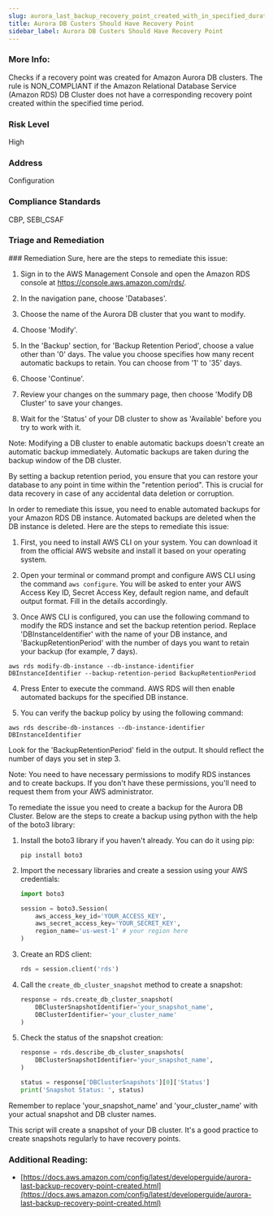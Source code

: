 ```yaml
---
slug: aurora_last_backup_recovery_point_created_with_in_specified_duration
title: Aurora DB Custers Should Have Recovery Point
sidebar_label: Aurora DB Custers Should Have Recovery Point
---
```


### More Info:

Checks if a recovery point was created for Amazon Aurora DB clusters. The rule is NON_COMPLIANT if the Amazon Relational Database Service (Amazon RDS) DB Cluster does not have a corresponding recovery point created within the specified time period.

### Risk Level

High

### Address

Configuration

### Compliance Standards

CBP, SEBI_CSAF



### Triage and Remediation
<Tabs>

<Tab title='Remediation'>
### Remediation

<AccordionGroup>
<Accordion title='Using Console' defaultOpen='true'>
Sure, here are the steps to remediate this issue:

1. Sign in to the AWS Management Console and open the Amazon RDS console at https://console.aws.amazon.com/rds/.

2. In the navigation pane, choose 'Databases'.

3. Choose the name of the Aurora DB cluster that you want to modify.

4. Choose 'Modify'.

5. In the 'Backup' section, for 'Backup Retention Period', choose a value other than '0' days. The value you choose specifies how many recent automatic backups to retain. You can choose from '1' to '35' days.

6. Choose 'Continue'.

7. Review your changes on the summary page, then choose 'Modify DB Cluster' to save your changes.

8. Wait for the 'Status' of your DB cluster to show as 'Available' before you try to work with it.

Note: Modifying a DB cluster to enable automatic backups doesn't create an automatic backup immediately. Automatic backups are taken during the backup window of the DB cluster.

By setting a backup retention period, you ensure that you can restore your database to any point in time within the "retention period". This is crucial for data recovery in case of any accidental data deletion or corruption.
</Accordion>

<Accordion title='Using CLI'>
In order to remediate this issue, you need to enable automated backups for your Amazon RDS DB instance. Automated backups are deleted when the DB instance is deleted. Here are the steps to remediate this issue:

1. First, you need to install AWS CLI on your system. You can download it from the official AWS website and install it based on your operating system.

2. Open your terminal or command prompt and configure AWS CLI using the command `aws configure`. You will be asked to enter your AWS Access Key ID, Secret Access Key, default region name, and default output format. Fill in the details accordingly.

3. Once AWS CLI is configured, you can use the following command to modify the RDS instance and set the backup retention period. Replace 'DBInstanceIdentifier' with the name of your DB instance, and 'BackupRetentionPeriod' with the number of days you want to retain your backup (for example, 7 days).

```
aws rds modify-db-instance --db-instance-identifier DBInstanceIdentifier --backup-retention-period BackupRetentionPeriod
```

4. Press Enter to execute the command. AWS RDS will then enable automated backups for the specified DB instance.

5. You can verify the backup policy by using the following command:

```
aws rds describe-db-instances --db-instance-identifier DBInstanceIdentifier
```

Look for the 'BackupRetentionPeriod' field in the output. It should reflect the number of days you set in step 3.

Note: You need to have necessary permissions to modify RDS instances and to create backups. If you don't have these permissions, you'll need to request them from your AWS administrator.
</Accordion>

<Accordion title='Using Python'>
To remediate the issue you need to create a backup for the Aurora DB Cluster. Below are the steps to create a backup using python with the help of the boto3 library:

1. Install the boto3 library if you haven't already. You can do it using pip:
   
   ```
   pip install boto3
   ```

2. Import the necessary libraries and create a session using your AWS credentials:

   ```python
   import boto3

   session = boto3.Session(
       aws_access_key_id='YOUR_ACCESS_KEY',
       aws_secret_access_key='YOUR_SECRET_KEY',
       region_name='us-west-1' # your region here
   )
   ```

3. Create an RDS client:

   ```python
   rds = session.client('rds')
   ```

4. Call the `create_db_cluster_snapshot` method to create a snapshot:

   ```python
   response = rds.create_db_cluster_snapshot(
       DBClusterSnapshotIdentifier='your_snapshot_name',
       DBClusterIdentifier='your_cluster_name'
   )
   ```

5. Check the status of the snapshot creation:

   ```python
   response = rds.describe_db_cluster_snapshots(
       DBClusterSnapshotIdentifier='your_snapshot_name',
   )

   status = response['DBClusterSnapshots'][0]['Status']
   print('Snapshot Status: ', status)
   ```

Remember to replace 'your_snapshot_name' and 'your_cluster_name' with your actual snapshot and DB cluster names.

This script will create a snapshot of your DB cluster. It's a good practice to create snapshots regularly to have recovery points.
</Accordion>

</AccordionGroup>
</Tab>
</Tabs>

### Additional Reading:

- [https://docs.aws.amazon.com/config/latest/developerguide/aurora-last-backup-recovery-point-created.html](https://docs.aws.amazon.com/config/latest/developerguide/aurora-last-backup-recovery-point-created.html) 

